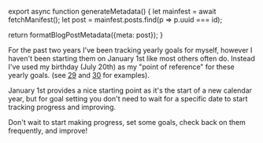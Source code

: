 

export async function generateMetadata() {
  let mainfest = await fetchManifest();
  let post = mainfest.posts.find(p => p.uuid === id);

  return formatBlogPostMetadata({meta: post});
}

<BlogPage id={id}>

For the past two years I've been tracking yearly goals for myself, however I haven't been starting them on January 1st like most others often do. Instead I've used my birthday (July 20th) as my "point of reference" for these yearly goals. (see [29](/blog/2023/july/29) and [30](/blog/2024/july/30) for examples).

January 1st provides a nice starting point as it's the start of a new calendar year, but for goal setting you don't need to wait for a specific date to start tracking progress and improving.

Don't wait to start making progress, set some goals, check back on them frequently, and improve!

</BlogPage>
